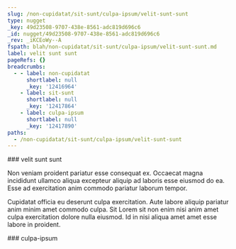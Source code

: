 ```yaml
---
slug: /non-cupidatat/sit-sunt/culpa-ipsum/velit-sunt-sunt
type: nugget
_key: 49d23508-9707-438e-8561-adc819d696c6
_id: nugget/49d23508-9707-438e-8561-adc819d696c6
_rev: _iKCEoWy--A
fspath: blah/non-cupidatat/sit-sunt/culpa-ipsum/velit-sunt-sunt.md
label: velit sunt sunt
pageRefs: {}
breadcrumbs:
  - - label: non-cupidatat
      shortlabel: null
      _key: '12416964'
    - label: sit-sunt
      shortlabel: null
      _key: '12417864'
    - label: culpa-ipsum
      shortlabel: null
      _key: '12417890'
paths:
  - /non-cupidatat/sit-sunt/culpa-ipsum/velit-sunt-sunt
---
```


<NuggetArea>
<Nugget slug="/non-cupidatat/sit-sunt/culpa-ipsum/velit-sunt-sunt" type="nugget" _key="49d23508-9707-438e-8561-adc819d696c6" _id="nugget/49d23508-9707-438e-8561-adc819d696c6" _rev="_iKCEoWy--A" fspath="blah/non-cupidatat/sit-sunt/culpa-ipsum/velit-sunt-sunt.md" label="velit sunt sunt" paths="/non-cupidatat/sit-sunt/culpa-ipsum/velit-sunt-sunt">
<NuggetBody>
### velit sunt sunt

Non veniam proident pariatur esse consequat ex. Occaecat magna incididunt ullamco aliqua excepteur aliquip ad laboris esse eiusmod do ea. Esse ad exercitation anim commodo pariatur laborum tempor.

Cupidatat officia eu deserunt culpa exercitation. Aute labore aliquip pariatur anim minim amet commodo culpa. Sit Lorem sit non enim nisi anim amet culpa exercitation dolore nulla eiusmod. Id in nisi aliqua amet amet esse labore in proident.

</NuggetBody>
<Breadcrumbs>
<Crumbs>
<Crumb _key="12416964" label="non-cupidatat" /><Crumb _key="12417864" label="sit-sunt" /><Crumb _key="12417890" label="culpa-ipsum" />
</Crumbs>
</Breadcrumbs>
</Nugget>

<NuggetsInbound>
</NuggetsInbound>
<NuggetsOutbound>
</NuggetsOutbound>
</NuggetArea>
<PassagesInbound>
<Passage direction="inbound" type="passage" _key="12417890" _id="passage/12417890" _rev="_iKCEoWu---" label="culpa-ipsum" passage="culpa-ipsum" fspath="blah/non-cupidatat/sit-sunt/culpa-ipsum" paths="/non-cupidatat/sit-sunt/culpa-ipsum" slug="/non-cupidatat/sit-sunt/culpa-ipsum">
<NuggetBody>
### culpa-ipsum

</NuggetBody>
<Breadcrumbs>
<Crumbs>
<Crumb _key="12416964" label="non-cupidatat" /><Crumb _key="12417864" label="sit-sunt" />
</Crumbs>
</Breadcrumbs>
</Passage>

</PassagesInbound>
<PassagesOutbound>
</PassagesOutbound>